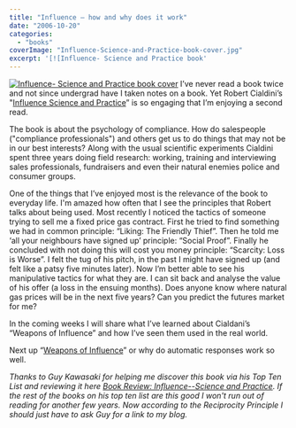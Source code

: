 ```yaml
---
title: "Influence – how and why does it work"
date: "2006-10-20"
categories: 
  - "books"
coverImage: "Influence-Science-and-Practice-book-cover.jpg"
excerpt: '[![Influence- Science and Practice book'
---
```


[![Influence- Science and Practice book cover](src/content/blog/influence_why_a/images/Influence-Science-and-Practice-book-cover.jpg)](https://www.amazon.com/gp/product/0321011473/&tag=notesfromatoo-20) I’ve never read a book twice and not since undergrad have I taken notes on a book. Yet Robert Cialdini’s "[Influence Science and Practice](external:https://www.amazon.com/gp/product/0321011473/&tag=notesfromatoo-20)” is so engaging that I’m enjoying a second read.

The book is about the psychology of compliance. How do salespeople ("compliance professionals") and others get us to do things that may not be in our best interests? Along with the usual scientific experiments Cialdini spent three years doing field research: working, training and interviewing sales professionals, fundraisers and even their natural enemies police and consumer groups.

One of the things that I’ve enjoyed most is the relevance of the book to everyday life. I'm amazed how often that I see the principles that Robert talks about being used. Most recently I noticed the tactics of someone trying to sell me a fixed price gas contract. First he tried to find something we had in common principle: “Liking: The Friendly Thief”. Then he told me ‘all your neighbours have signed up’ principle: “Social Proof”. Finally he concluded with not doing this will cost you money principle: “Scarcity: Loss is Worse”. I felt the tug of his pitch, in the past I might have signed up (and felt like a patsy five minutes later). Now I’m better able to see his manipulative tactics for what they are. I can sit back and analyse the value of his offer (a loss in the ensuing months). Does anyone know where natural gas prices will be in the next five years? Can you predict the futures market for me?

In the coming weeks I will share what I’ve learned about Cialdani’s “Weapons of Influence” and how I’ve seen them used in the real world.

Next up “[Weapons of Influence](/blog/why_are_we_so_e)” or why do automatic responses work so well.

_Thanks to Guy Kawasaki for helping me discover this book via his Top Ten List and reviewing it here [Book Review: Influence--Science and Practice](external:https://guykawasaki.com/book_review_inf/). If the rest of the books on his top ten list are this good I won't run out of reading for another few years. Now according to the Reciprocity Principle I should just have to ask Guy for a link to my blog._
